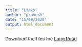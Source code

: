 ```yaml
---
title: "Links"
author: "pravesh"
date: "15/09/2020"
output: html_document
---
```


Download the files foe [Long Road](LongRoad.pdf)